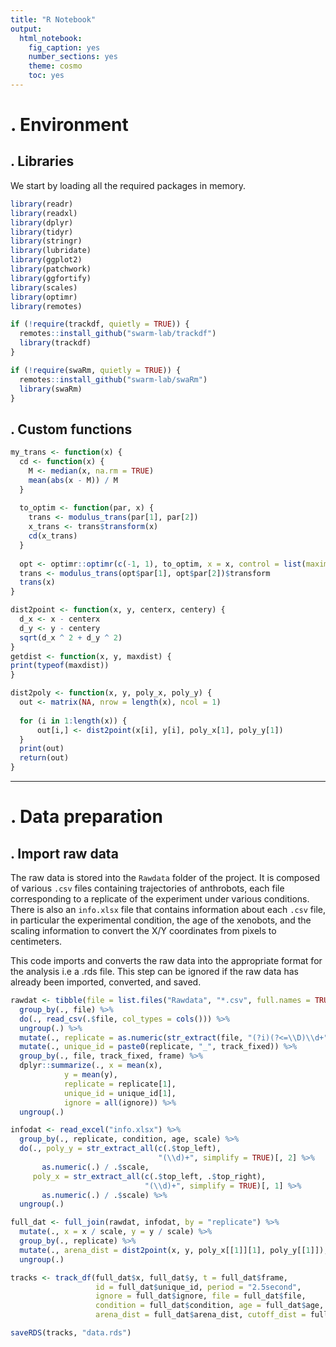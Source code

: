 ```yaml
---
title: "R Notebook"
output: 
  html_notebook: 
    fig_caption: yes
    number_sections: yes
    theme: cosmo
    toc: yes
---
```


# . Environment

## . Libraries 

We start by loading all the required packages in memory.

```r
library(readr)
library(readxl)
library(dplyr)
library(tidyr)
library(stringr)
library(lubridate)
library(ggplot2)
library(patchwork)
library(ggfortify)
library(scales)
library(optimr)
library(remotes)

if (!require(trackdf, quietly = TRUE)) {
  remotes::install_github("swarm-lab/trackdf")
  library(trackdf)
}

if (!require(swaRm, quietly = TRUE)) {
  remotes::install_github("swarm-lab/swaRm")
  library(swaRm)
}
```

## . Custom functions 

```r
my_trans <- function(x) {
  cd <- function(x) {
    M <- median(x, na.rm = TRUE)
    mean(abs(x - M)) / M
  }
  
  to_optim <- function(par, x) {
    trans <- modulus_trans(par[1], par[2])
    x_trans <- trans$transform(x)
    cd(x_trans)
  }
  
  opt <- optimr::optimr(c(-1, 1), to_optim, x = x, control = list(maximize = TRUE), method = "Rvmmin")
  trans <- modulus_trans(opt$par[1], opt$par[2])$transform
  trans(x)
}

dist2point <- function(x, y, centerx, centery) {
  d_x <- x - centerx
  d_y <- y - centery
  sqrt(d_x ^ 2 + d_y ^ 2)
}
getdist <- function(x, y, maxdist) {
print(typeof(maxdist))
}

dist2poly <- function(x, y, poly_x, poly_y) {
  out <- matrix(NA, nrow = length(x), ncol = 1)
  
  for (i in 1:length(x)) {
      out[i,] <- dist2point(x[i], y[i], poly_x[1], poly_y[1])
  }
  print(out)
  return(out)
}
```

---

# . Data preparation 

## . Import raw data

The raw data is stored into the `Rawdata` folder of the project. It is
composed of various `.csv` files containing trajectories of anthrobots, each file 
corresponding to a replicate of the experiment under various conditions. There 
is also an `info.xlsx` file that contains information about each `.csv` file, in
particular the experimental condition, the age of the xenobots, and the scaling
information to convert the X/Y coordinates from pixels to centimeters. 

This code imports and converts the raw data into the appropriate format for the 
analysis i.e a .rds file. This step can be ignored if the raw data has already been imported, converted, and saved. 

```r
rawdat <- tibble(file = list.files("Rawdata", "*.csv", full.names = TRUE)) %>%
  group_by(., file) %>%
  do(., read_csv(.$file, col_types = cols())) %>%
  ungroup(.) %>%
  mutate(., replicate = as.numeric(str_extract(file, "(?i)(?<=\\D)\\d+"))) %>%
  mutate(., unique_id = paste0(replicate, "_", track_fixed)) %>%
  group_by(., file, track_fixed, frame) %>%
  dplyr::summarize(., x = mean(x),
            y = mean(y),
            replicate = replicate[1],
            unique_id = unique_id[1],
            ignore = all(ignore)) %>%
  ungroup(.)

infodat <- read_excel("info.xlsx") %>%
  group_by(., replicate, condition, age, scale) %>%
  do(., poly_y = str_extract_all(c(.$top_left),
                                 "(\\d)+", simplify = TRUE)[, 2] %>%
       as.numeric(.) / .$scale,
     poly_x = str_extract_all(c(.$top_left, .$top_right),
                              "(\\d)+", simplify = TRUE)[, 1] %>%
       as.numeric(.) / .$scale) %>%
  ungroup(.)

full_dat <- full_join(rawdat, infodat, by = "replicate") %>%
  mutate(., x = x / scale, y = y / scale) %>%
  group_by(., replicate) %>%
  mutate(., arena_dist = dist2point(x, y, poly_x[[1]][1], poly_y[[1]]), cutoff_dist = poly_x[[1]][2]) %>%
  ungroup(.)

tracks <- track_df(full_dat$x, full_dat$y, t = full_dat$frame,
                   id = full_dat$unique_id, period = "2.5second",
                   ignore = full_dat$ignore, file = full_dat$file,
                   condition = full_dat$condition, age = full_dat$age,
                   arena_dist = full_dat$arena_dist, cutoff_dist = full_dat$cutoff_dist)

saveRDS(tracks, "data.rds")
```

